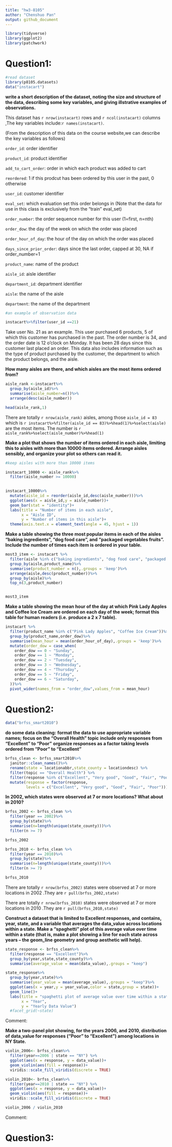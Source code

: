```yaml
---
title: "hw3-8105"
author: "Chenshuo Pan"
output: github_document
---
```


```r
library(tidyverse)
library(ggplot2)
library(patchwork)
```



# Question1:

```r
#read dataset
library(p8105.datasets)
data("instacart")
```

**write a short description of the dataset, noting the size and structure of the data, describing some key variables, and giving illstrative examples of observations.**

This dataset has `r nrow(instacart)` rows and `r ncol(instacart)` columns ,The key variables include:`r names(instacart)`.

(From the description of this data on the course website,we can describe the key variables as follows)

`order_id`: order identifier

`product_id`: product identifier

`add_to_cart_order`: order in which each product was added to cart

`reordered`: 1 if this prodcut has been ordered by this user in the past, 0 otherwise

`user_id`: customer identifier

`eval_set`: which evaluation set this order belongs in (Note that the data for use in this class is exclusively from the “train” eval_set)

`order_number`: the order sequence number for this user (1=first, n=nth)

`order_dow`: the day of the week on which the order was placed

`order_hour_of_day`: the hour of the day on which the order was placed

`days_since_prior_order`: days since the last order, capped at 30, NA if order_number=1

`product_name`: name of the product

`aisle_id`: aisle identifier

`department_id`: department identifier

`aisle`: the name of the aisle

`department`: the name of the department


```r
#an example of observation data

instacart%>%filter(user_id ==21)
```

Take user No. 21 as an example. This user purchased 6 products, 5 of which this customer has purchased in the past. The order number is 34, and the order date is 12 o'clock on Monday. It has been 28 days since this customer last placed an order. This data also includes information such as the type of product purchased by the customer, the department to which the product belongs, and the aisle.



**How many aisles are there, and which aisles are the most items ordered from?**

```r
aisle_rank <-instacart%>%
  group_by(aisle_id)%>%
  summarise(aisle_number=n())%>%
  arrange(desc(aisle_number))

head(aisle_rank,1)
```


There are totally `r nrow(aisle_rank)` aisles, among those `aisle_id = 83` which is `r instacart%>%filter(aisle_id == 83)%>%head(1)%>%select(aisle) ` are the most items. The number is `r aisle_rank%>%select(aisle_number)%>%head(1)` 



**Make a plot that shows the number of items ordered in each aisle, limiting this to aisles with more than 10000 items ordered. Arrange aisles sensibly, and organize your plot so others can read it.**

```r
#keep aisles with more than 10000 items

instacart_10000 <- aisle_rank%>%
  filter(aisle_number >= 10000)

  
instacart_10000%>%
  mutate(aisle_id = reorder(aisle_id,desc(aisle_number)))%>%
  ggplot(aes(x = aisle_id,y = aisle_number))+
  geom_bar(stat = "identity")+
  labs(title = "Number of items in each aisle",
       x = "Aisle ID",
       y = "Number of items in this aisle")+
  theme(axis.text.x = element_text(angle = 45, hjust = 1))
```




**Make a table showing the three most popular items in each of the aisles “baking ingredients”, “dog food care”, and “packaged vegetables fruits”. Include the number of times each item is ordered in your table.**

```r
most3_item <- instacart %>%
  filter(aisle %in% c("baking ingredients", "dog food care", "packaged vegetables fruits"))%>%
  group_by(aisle,product_name)%>%
  summarise(product_number = n(),.groups = 'keep')%>%
  arrange(aisle,desc(product_number))%>%
  group_by(aisle)%>%
  top_n(3,product_number)


most3_item
```



**Make a table showing the mean hour of the day at which Pink Lady Apples and Coffee Ice Cream are ordered on each day of the week; format this table for human readers (i.e. produce a 2 x 7 table).**

```r
instacart %>%
  filter(product_name %in% c("Pink Lady Apples", "Coffee Ice Cream"))%>%
  group_by(product_name,order_dow)%>%
  summarise(mean_hour = mean(order_hour_of_day),.groups = 'keep')%>%
  mutate(order_dow = case_when(
    order_dow == 0 ~ "Sunday",
    order_dow == 1 ~ "Monday",
    order_dow == 2 ~ "Tuesday",
    order_dow == 3 ~ "Wednesday",
    order_dow == 4 ~ "Thursday",
    order_dow == 5 ~ "Friday",
    order_dow == 6 ~ "Saturday",
  ))%>%
  pivot_wider(names_from = "order_dow",values_from = mean_hour)
```




# Question2:


```r
data("brfss_smart2010")
```


**do some data cleaning:**
**format the data to use appropriate variable names;**
**focus on the “Overall Health” topic**
**include only responses from “Excellent” to “Poor”**
**organize responses as a factor taking levels ordered from “Poor” to “Excellent”**

```r
brfss_clean <- brfss_smart2010%>%
  janitor::clean_names()%>%
  rename(state = locationabbr,state_county = locationdesc) %>%
  filter(topic == "Overall Health") %>%
  filter(response %in% c("Excellent", "Very good", "Good", "Fair", "Poor"))%>%
  mutate(response = factor(response,
         levels = c("Excellent", "Very good", "Good", "Fair", "Poor")))
```




**In 2002, which states were observed at 7 or more locations? What about in 2010?**

```r
brfss_2002 <- brfss_clean %>%
  filter(year == 2002)%>%
  group_by(state)%>%
  summarise(n=length(unique(state_county)))%>%
  filter(n >= 7)

brfss_2002

brfss_2010 <- brfss_clean %>%
  filter(year == 2010)%>%
  group_by(state)%>%
  summarise(n=length(unique(state_county)))%>%
  filter(n >= 7)

brfss_2010
```


There are totally `r nrow(brfss_2002)` states were observed at 7 or more locations in 2002 .They are `r pull(brfss_2002,state)`

There are totally `r nrow(brfss_2010)` states were observed at 7 or more locations in 2010 .They are `r pull(brfss_2010,state)`










**Construct a dataset that is limited to Excellent responses, and contains, year, state, and a variable that averages the data_value across locations within a state. Make a “spaghetti” plot of this average value over time within a state (that is, make a plot showing a line for each state across years – the geom_line geometry and group aesthetic will help).**

```r
state_response <- brfss_clean%>%
  filter(response == "Excellent")%>%
  group_by(year,state,state_county)%>%
  summarise(average_value = mean(data_value),.groups = "keep")

state_response%>%
  group_by(year,state)%>%
  summarise(year_value = mean(average_value),.groups = "keep")%>%
  ggplot(aes(x = year,y = year_value,color = state,group = state))+
  geom_line()+
  labs(title = "spaghetti plot of average value over time within a state",
       x = "Year",
       y = "Yearly Data Value") 
  #facet_grid(~state)

```

Comment:


**Make a two-panel plot showing, for the years 2006, and 2010, distribution of data_value for responses (“Poor” to “Excellent”) among locations in NY State.**


```r
violin_2006<- brfss_clean%>%
  filter(year==2006 | state == "NY") %>%
  ggplot(aes(x = response, y = data_value))+
  geom_violin(aes(fill = response))+
  viridis::scale_fill_viridis(discrete = TRUE)

violin_2010<- brfss_clean%>%
  filter(year==2010 | state == "NY") %>%
  ggplot(aes(x = response, y = data_value))+
  geom_violin(aes(fill = response))+
  viridis::scale_fill_viridis(discrete = TRUE)

violin_2006 / violin_2010 
```

Comment:


# Question3:










